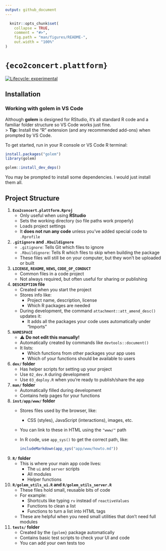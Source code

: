 ```yaml
---
output: github_document
---
```


<!-- README.md is generated from README.Rmd. Please edit that file -->

```r
  knitr::opts_chunk$set(
    collapse = TRUE,
    comment = "#>",
    fig.path = "man/figures/README-",
    out.width = "100%"
)
```

# `{eco2concert.plattform}`

<!-- badges: start -->
[![Lifecycle: experimental](https://img.shields.io/badge/lifecycle-experimental-orange.svg)](https://lifecycle.r-lib.org/articles/stages.html#experimental)
<!-- badges: end -->

## Installation

### Working with **golem** in VS Code  
Although **golem** is designed for RStudio, it’s all standard R code and a familiar folder structure so VS Code works just fine.  
> **Tip:** Install the “R” extension (and any recommended add-ons) when prompted by VS Code.

To get started, run in your R console or VS Code R terminal:

```r
install.packages("golem")
library(golem)

golem::install_dev_deps()
```
You may be prompted to install some dependencies. I would just install them all.


## Project Structure

1. **`Eco2concert.plattform.Rproj`**  
   - Only useful when using **RStudio**  
   - Sets the working directory (so file paths work properly)  
   - Loads project settings  
   - It **does not run any code** unless you’ve added special code to `.Rprofile`

2. **`.gitignore` and `.Rbuildignore`**  
   - `.gitignore`: Tells Git which files to ignore  
   - `.Rbuildignore`: Tells R which files to skip when building the package  
   - These files will still be on your computer, but they won’t be uploaded or built

3. **`LICENSE`, `README`, `NEWS`, `CODE_OF_CONDUCT`**  
   - Common files in a code project  
   - Not always required, but often useful for sharing or publishing

4. **`DESCRIPTION` file**  
   - Created when you start the project  
   - Stores info like:
     - Project name, description, license  
     - Which R packages are needed  
   - During development, the command `attachment::att_amend_desc()` updates it:
     - It adds all the packages your code uses automatically under "Imports"

5. **`NAMESPACE`**  
   - ⚠️ **Do not edit this manually!**  
   - Automatically created by commands like `devtools::document()`  
   - It lists:
     - Which functions from other packages your app uses  
     - Which of your functions should be available to users

6. **`dev/` folder**  
   - Has helper scripts for setting up your project  
   - Use `02_dev.R` during development  
   - Use `03_deploy.R` when you're ready to publish/share the app

7. **`man/` folder**  
   - Automatically filled during development  
   - Contains help pages for your functions

8. **`inst/app/www/` folder**  
   - Stores files used by the browser, like:
     - CSS (styles), JavaScript (interactions), images, etc.  
   - You can link to these in HTML using the `"www/"` path  
   - In R code, use `app_sys()` to get the correct path, like:

     ```r
     includeMarkdown(app_sys("app/www/howto.md"))
     ```

9. **`R/` folder**  
   - This is where your main app code lives:  
     - The `ui` and `server` scripts  
     - All modules  
     - Helper functions

10. **`R/golem_utils_ui.R` and `R/golem_utils_server.R`**  
    - These files hold small, reusable bits of code  
    - For example:
      - Shortcuts like typing `rv` instead of `reactiveValues`  
      - Functions to clean a list  
      - Functions to turn a list into HTML tags  
    - These are helpful when you need small utilities that don’t need full modules

11. **`tests/` folder**  
    - Created by the `{golem}` package automatically  
    - Contains basic test scripts to check your UI and code  
    - You can add your own tests too